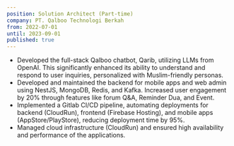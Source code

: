 ```yaml
---
position: Solution Architect (Part-time)
company: PT. Qalboo Technologi Berkah
from: 2022-07-01
until: 2023-09-01
published: true
---
```



- Developed the full-stack Qalboo chatbot, Qarib, utilizing LLMs from OpenAI. This significantly enhanced its ability to understand and respond to user inquiries, personalized with Muslim-friendly personas.
- Developed and maintained the backend for mobile apps and web admin using NestJS, MongoDB, Redis, and Kafka. Increased user engagement by 20% through features like forum Q&A, Reminder Dua, and Event.
- Implemented a Gitlab CI/CD pipeline, automating deployments for backend (CloudRun), frontend (Firebase Hosting), and mobile apps (AppStore/PlayStore), reducing deployment time by 95%.
- Managed cloud infrastructure (CloudRun) and ensured high availability and performance of the applications.
